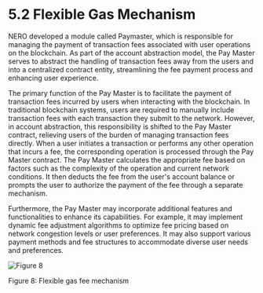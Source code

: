 # 5.2 Flexible Gas Mechanism

NERO developed a module called Paymaster, which is responsible for managing the payment of transaction fees associated with user operations on the blockchain. As part of the account abstraction model, the Pay Master serves to abstract the handling of transaction fees away from the users and into a centralized contract entity, streamlining the fee payment process and enhancing user experience.

The primary function of the Pay Master is to facilitate the payment of transaction fees incurred by users when interacting with the blockchain. In traditional blockchain systems, users are required to manually include transaction fees with each transaction they submit to the network. However, in account abstraction, this responsibility is shifted to the Pay Master contract, relieving users of the burden of managing transaction fees directly. When a user initiates a transaction or performs any other operation that incurs a fee, the corresponding operation is processed through the Pay Master contract. The Pay Master calculates the appropriate fee based on factors such as the complexity of the operation and current network conditions. It then deducts the fee from the user's account balance or prompts the user to authorize the payment of the fee through a separate mechanism.

Furthermore, the Pay Master may incorporate additional features and functionalities to enhance its capabilities. For example, it may implement dynamic fee adjustment algorithms to optimize fee pricing based on network congestion levels or user preferences. It may also support various payment methods and fee structures to accommodate diverse user needs and preferences.

<div style={{ height: '2rem' }} />
<div style={{ textAlign: 'center' }}>
  <img src="/assets/learn/figure8.png" alt="Figure 8" />
  <p style={{ fontStyle: 'italic' }}>Figure 8: Flexible gas fee mechanism</p>
</div>